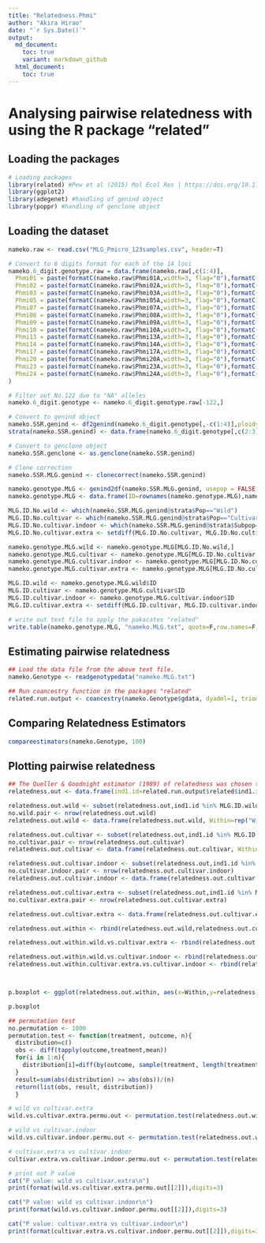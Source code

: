 ```yaml
---
title: "Relatedness.Phmi"
author: "Akira Hirao"
date: "`r Sys.Date()`"
output: 
  md_document:
    toc: true
    variant: markdown_github
  html_document:
    toc: true
---
```


# Analysing pairwise relatedness with using the R package "related" 

## Loading the packages

```r
# Loading packages
library(related) #Pew et al (2015) Mol Ecol Res | https://doi.org/10.1111/1755-0998.12323
library(ggplot2)
library(adegenet) #handling of genind object
library(poppr) #handling of genclone object
```

## Loading the dataset

```r
nameko.raw <- read.csv("MLG_Pmicro_123samples.csv", header=T)

# Convert to 6 digits format for each of the 14 loci
nameko.6_digit.genotype.raw = data.frame(nameko.raw[,c(1:4)],
  Phmi01 = paste(formatC(nameko.raw$Phmi01A,width=3, flag="0"),formatC(nameko.raw$Phmi01B,width=3, flag="0"),sep=""),
  Phmi02 = paste(formatC(nameko.raw$Phmi02A,width=3, flag="0"),formatC(nameko.raw$Phmi02B,width=3, flag="0"),sep=""),
  Phmi03 = paste(formatC(nameko.raw$Phmi03A,width=3, flag="0"),formatC(nameko.raw$Phmi03B,width=3, flag="0"),sep=""),
  Phmi05 = paste(formatC(nameko.raw$Phmi05A,width=3, flag="0"),formatC(nameko.raw$Phmi05B,width=3, flag="0"),sep=""),
  Phmi07 = paste(formatC(nameko.raw$Phmi07A,width=3, flag="0"),formatC(nameko.raw$Phmi07B,width=3, flag="0"),sep=""),
  Phmi08 = paste(formatC(nameko.raw$Phmi08A,width=3, flag="0"),formatC(nameko.raw$Phmi08B,width=3, flag="0"),sep=""),
  Phmi09 = paste(formatC(nameko.raw$Phmi09A,width=3, flag="0"),formatC(nameko.raw$Phmi09B,width=3, flag="0"),sep=""),
  Phmi10 = paste(formatC(nameko.raw$Phmi10A,width=3, flag="0"),formatC(nameko.raw$Phmi10B,width=3, flag="0"),sep=""),
  Phmi13 = paste(formatC(nameko.raw$Phmi13A,width=3, flag="0"),formatC(nameko.raw$Phmi13B,width=3, flag="0"),sep=""),
  Phmi14 = paste(formatC(nameko.raw$Phmi14A,width=3, flag="0"),formatC(nameko.raw$Phmi14B,width=3, flag="0"),sep=""),
  Phmi17 = paste(formatC(nameko.raw$Phmi17A,width=3, flag="0"),formatC(nameko.raw$Phmi17B,width=3, flag="0"),sep=""),
  Phmi20 = paste(formatC(nameko.raw$Phmi20A,width=3, flag="0"),formatC(nameko.raw$Phmi20B,width=3, flag="0"),sep=""),
  Phmi23 = paste(formatC(nameko.raw$Phmi23A,width=3, flag="0"),formatC(nameko.raw$Phmi23B,width=3, flag="0"),sep=""),
  Phmi24 = paste(formatC(nameko.raw$Phmi24A,width=3, flag="0"),formatC(nameko.raw$Phmi24B,width=3, flag="0"),sep="")
)

# Filter out No.122 due to "NA" alleles
nameko.6_digit.genotype <- nameko.6_digit.genotype.raw[-122,]

# Convert to genind object
nameko.SSR.genind <- df2genind(nameko.6_digit.genotype[,-c(1:4)],ploidy=2,ncode=3,ind.name=nameko.6_digit.genotype$ID,pop=nameko.6_digit.genotype$Pop)
strata(nameko.SSR.genind) <- data.frame(nameko.6_digit.genotype[,c(2:3)])

# Convert to genclone object
nameko.SSR.genclone <- as.genclone(nameko.SSR.genind)

# Clone correction
nameko.SSR.MLG.genind <- clonecorrect(nameko.SSR.genind)

nameko.genotype.MLG <- genind2df(nameko.SSR.MLG.genind, usepop = FALSE, oneColPerAll = TRUE)
nameko.genotype.MLG <- data.frame(ID=rownames(nameko.genotype.MLG),nameko.genotype.MLG)

MLG.ID.No.wild <- which(nameko.SSR.MLG.genind@strata$Pop=="Wild")
MLG.ID.No.cultivar <- which(nameko.SSR.MLG.genind@strata$Pop=="Cultivar")
MLG.ID.No.cultivar.indoor <- which(nameko.SSR.MLG.genind@strata$Subpop=="Cultivar.indoor")
MLG.ID.No.cultivar.extra <- setdiff(MLG.ID.No.cultivar, MLG.ID.No.cultivar.indoor)

nameko.genotype.MLG.wild <- nameko.genotype.MLG[MLG.ID.No.wild,]
nameko.genotype.MLG.cultivar <- nameko.genotype.MLG[MLG.ID.No.cultivar,]
nameko.genotype.MLG.cultivar.indoor <- nameko.genotype.MLG[MLG.ID.No.cultivar.indoor,]
nameko.genotype.MLG.cultivar.extra <- nameko.genotype.MLG[MLG.ID.No.cultivar.extra,]

MLG.ID.wild <- nameko.genotype.MLG.wild$ID
MLG.ID.cultivar <- nameko.genotype.MLG.cultivar$ID
MLG.ID.cultivar.indoor <- nameko.genotype.MLG.cultivar.indoor$ID
MLG.ID.cultivar.extra <- setdiff(MLG.ID.cultivar, MLG.ID.cultivar.indoor)

# write out text file to apply the pakacates "related"
write.table(nameko.genotype.MLG, "nameko.MLG.txt", quote=F,row.names=F,col.names=F, append=F)
```

## Estimating pairwise relatedness

```r
## Load the data file from the above text file.
nameko.Genotype <- readgenotypedata("nameko.MLG.txt")

## Run coancestry function in the packages "related"
related.run.output <- coancestry(nameko.Genotype$gdata, dyadml=1, trioml=1, lynchli=1, lynchrd=1, quellergt=1, ritland =1, wang=1)
```

## Comparing Relatedness Estimators

```r
compareestimators(nameko.Genotype, 100)
```

## Plotting pairwise relatedness

```r
## The Queller & Goodnight estimator (1989) of relatedness was chosen to applied for the following analyses
relatedness.out <- data.frame(ind1.id=related.run.output$related$ind1.id, ind2.id=related.run.output$related$ind2.id, relatedness=related.run.output$related$quellergt)

relatedness.out.wild <- subset(relatedness.out,ind1.id %in% MLG.ID.wild & ind2.id %in% MLG.ID.wild)
no.wild.pair <- nrow(relatedness.out.wild)
relatedness.out.wild <- data.frame(relatedness.out.wild, Within=rep("Wild",no.wild.pair))

relatedness.out.cultivar <- subset(relatedness.out,ind1.id %in% MLG.ID.cultivar & ind2.id %in% MLG.ID.cultivar)
no.cultivar.pair <- nrow(relatedness.out.cultivar)
relatedness.out.cultivar <- data.frame(relatedness.out.cultivar, Within=rep("Cultivar",no.cultivar.pair))

relatedness.out.cultivar.indoor <- subset(relatedness.out,ind1.id %in% MLG.ID.cultivar.indoor & ind2.id %in% MLG.ID.cultivar.indoor)
no.cultivar.indoor.pair <- nrow(relatedness.out.cultivar.indoor)
relatedness.out.cultivar.indoor <- data.frame(relatedness.out.cultivar.indoor, Within=rep("Cultivar.indoor",no.cultivar.indoor.pair))

relatedness.out.cultivar.extra <- subset(relatedness.out,ind1.id %in% MLG.ID.cultivar.extra & ind2.id %in% MLG.ID.cultivar.extra)
no.cultivar.extra.pair <- nrow(relatedness.out.cultivar.extra)

relatedness.out.cultivar.extra <- data.frame(relatedness.out.cultivar.extra, Within=rep("Cultivar.extra",no.cultivar.extra.pair))

relatedness.out.within <- rbind(relatedness.out.wild,relatedness.out.cultivar.extra,relatedness.out.cultivar.indoor)

relatedness.out.within.wild.vs.cultivar.extra <- rbind(relatedness.out.wild,relatedness.out.cultivar.extra)

relatedness.out.within.wild.vs.cultivar.indoor <- rbind(relatedness.out.wild,relatedness.out.cultivar.indoor)
relatedness.out.within.cultivar.extra.vs.cultivar.indoor <- rbind(relatedness.out.cultivar.extra,relatedness.out.cultivar.indoor)



p.boxplot <- ggplot(relatedness.out.within, aes(x=Within,y=relatedness)) + geom_boxplot() + xlab("") + ylab("Relatedness")

p.boxplot
```

```r
## permutation test
no.permutation <- 1000
permutation.test <- function(treatment, outcome, n){
  distribution=c()
  obs <- diff(tapply(outcome,treatment,mean))
  for(i in 1:n){
    distribution[i]=diff(by(outcome, sample(treatment, length(treatment), FALSE), mean))
  }
  result=sum(abs(distribution) >= abs(obs))/(n)
  return(list(obs, result, distribution))
  }

# wild vs cultivar.extra
wild.vs.cultivar.extra.permu.out <- permutation.test(relatedness.out.within.wild.vs.cultivar.extra$Within, relatedness.out.within.wild.vs.cultivar.extra$relatedness, no.permutation)

# wild vs cultivar.indoor
wild.vs.cultivar.indoor.permu.out <- permutation.test(relatedness.out.within.wild.vs.cultivar.indoor$Within, relatedness.out.within.wild.vs.cultivar.indoor$relatedness, no.permutation)

# cultivar.extra vs cultivar.indoor
cultivar.extra.vs.cultivar.indoor.permu.out <- permutation.test(relatedness.out.within.cultivar.extra.vs.cultivar.indoor$Within, relatedness.out.within.cultivar.extra.vs.cultivar.indoor$relatedness, no.permutation)

# print out P value
cat("P value: wild vs cultivar.extra\n")
print(format(wild.vs.cultivar.extra.permu.out[[2]]),digits=3)

cat("P value: wild vs cultivar.indoor\n")
print(format(wild.vs.cultivar.indoor.permu.out[[2]]),digits=3)

cat("P value: cultivar.extra vs cultivar.indoor\n")
print(format(cultivar.extra.vs.cultivar.indoor.permu.out[[2]]),digits=3)
```
